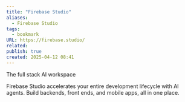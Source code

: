 ```yaml
---
title: "Firebase Studio"
aliases:
  - Firebase Studio
tags:
  - bookmark
URL: https://firebase.studio/
related: 
publish: true
created: 2025-04-12 08:41
---
```




The full  stack AI workspace

Firebase Studio accelerates your entire development lifecycle with AI agents. Build backends, front ends, and mobile apps, all in one place.